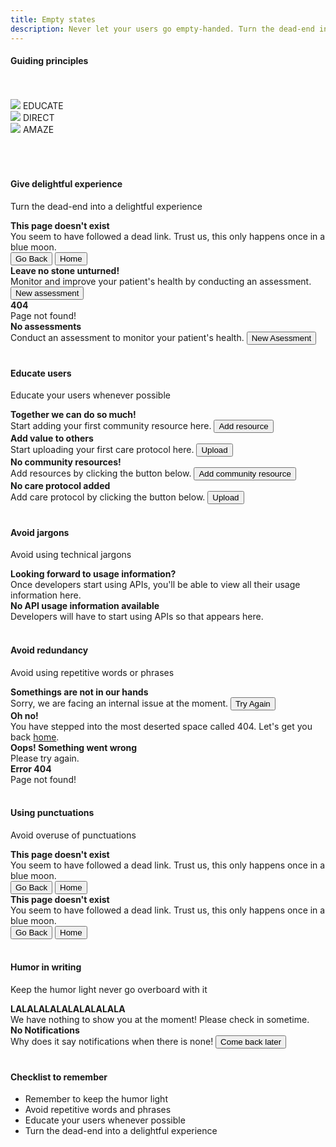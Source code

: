 ```yaml
---
title: Empty states
description: Never let your users go empty-handed. Turn the dead-end into a delightful experience. Use this guide to educate, direct, and amaze your users
---
```


#### Guiding principles
<br/>
<br/>

<Row className="justify-content-around">
    <div class="bitmap-container">
        <img src="/images/educate.png"/>
        <Subheading className="mt-5" appearance="subtle">EDUCATE</Subheading>
    </div>
    <div class="bitmap-container">
        <img src="/images/direct.png"/>
        <Subheading className="mt-5" appearance="subtle">DIRECT</Subheading>
    </div>
    <div class="bitmap-container">
        <img src="/images/amaze.png"/>
        <Subheading className="mt-5" appearance="subtle">AMAZE</Subheading>
    </div>
</Row>
<br />
<br />
<br />

#### Give delightful experience

Turn the dead-end into a delightful experience

<Rules>
  <DOs>
    <InlineMessage>
      <IconWrapper>
        <b>This page doesn't exist</b> 
      </IconWrapper>
      <div class='ml-7'>
        You seem to have followed a dead link. Trust us, this only happens once in a blue moon.
        <div class='d-flex mt-6'>
            <Button>Go Back</Button>
            <Button class='ml-4'>Home</Button>
        </div>
      </div>
    </InlineMessage>
    <InlineMessage>
      <IconWrapper>
        <b>Leave no stone unturned!</b>
      </IconWrapper>
      <div class="ml-7">
      Monitor and improve your patient's health by conducting an assessment.
      <Button class="mt-6">New assessment</Button>
      </div>
    </InlineMessage>
  </DOs>
  <DONTs>
    <InlineMessage>
      <IconWrapper iconType='error'>
        <b>404</b>
      </IconWrapper>
      <div class="ml-7">Page not found!</div>
    </InlineMessage>
    <InlineMessage>
      <IconWrapper iconType='error'>
        <b>No assessments</b>
      </IconWrapper>
      <div class="ml-7">
        Conduct an assessment to monitor your patient's health.
        <Button class="mt-6">New Asessment</Button>
      </div>
    </InlineMessage>
  </DONTs>
</Rules>
<br />

#### Educate users

Educate your users whenever possible

<Rules>
  <DOs>
    <InlineMessage>
      <IconWrapper>
        <b>Together we can do so much!</b> 
      </IconWrapper>
      <div class='ml-7'>
        Start adding your first community resource here.
        <Button class="mt-6">Add resource</Button>
      </div>
    </InlineMessage>
    <InlineMessage>
      <IconWrapper>
        <b>Add value to others</b>
      </IconWrapper>
      <div class="ml-7">
      Start uploading your first care protocol here.
      <Button class="mt-6">Upload</Button>
      </div>
    </InlineMessage>
  </DOs>
  <DONTs>
    <InlineMessage>
      <IconWrapper iconType='error'>
        <b>No community resources!</b>
      </IconWrapper>
      <div class="ml-7">
        Add resources by clicking the button below.
        <Button class="mt-6">Add community resource</Button>
      </div>
    </InlineMessage>
    <InlineMessage>
      <IconWrapper iconType='error'>
        <b>No care protocol added</b>
      </IconWrapper>
      <div class="ml-7">
        Add care protocol by clicking the button below.
        <Button class="mt-6">Upload</Button>
      </div>
    </InlineMessage>
  </DONTs>
</Rules>
<br />

#### Avoid jargons

Avoid using technical jargons

<Rules>
  <DOs>
    <InlineMessage>
      <IconWrapper>
        <b>Looking forward to usage information?</b> 
      </IconWrapper>
      <div class='ml-7'>
        Once developers start using APIs, you'll be able to view all their usage information here.
      </div>
    </InlineMessage>
  </DOs>
  <DONTs>
     <InlineMessage>
      <IconWrapper iconType="error">
        <b>No API usage information available</b>
      </IconWrapper>
      <div class="ml-7">Developers will have to start using APIs so that appears here.</div>
    </InlineMessage>
  </DONTs>
</Rules>
<br />

#### Avoid redundancy

Avoid using repetitive words or phrases

<Rules>
  <DOs>
    <InlineMessage>
      <IconWrapper>
        <b>Somethings are not in our hands</b> 
      </IconWrapper>
      <div class='ml-7'>
        Sorry, we are facing an internal issue at the moment.
        <Button class="mt-6">Try Again</Button>
      </div>
    </InlineMessage>
    <InlineMessage>
      <IconWrapper>
        <b>Oh no!</b>
      </IconWrapper>
      <div class="ml-7">
        You have stepped into the most deserted space called 404. Let's get you back <u>home</u>.
      </div>
    </InlineMessage>
  </DOs>
  <DONTs>
    <InlineMessage>
      <IconWrapper iconType='error'>
        <b>Oops! Something went wrong</b>
      </IconWrapper>
      <div class="ml-7">Please try again.</div>
    </InlineMessage>
    <InlineMessage>
      <IconWrapper iconType='error'>
        <b>Error 404</b>
      </IconWrapper>
      <div class="ml-7">Page not found!</div>
    </InlineMessage>
  </DONTs>
</Rules>
<br />

#### Using punctuations

Avoid overuse of punctuations

<Rules>
  <DOs>
    <InlineMessage>
      <IconWrapper>
        <b>This page doesn't exist</b> 
      </IconWrapper>
      <div class='ml-7'>
        You seem to have followed a dead link. Trust us, this only happens once in a blue moon.
        <div class='d-flex mt-6'>
            <Button>Go Back</Button>
            <Button class='ml-4'>Home</Button>
        </div>
      </div>
    </InlineMessage>
  </DOs>
  <DONTs>
    <InlineMessage>
      <IconWrapper iconType="error">
        <b>This page doesn't exist</b> 
      </IconWrapper>
      <div class='ml-7'>
        You seem to have followed a dead link. Trust us, this only happens once in a blue moon.
        <div class='d-flex mt-6'>
            <Button>Go Back</Button>
            <Button class='ml-4'>Home</Button>
        </div>
      </div>
    </InlineMessage>
  </DONTs>
</Rules>
<br />

#### Humor in writing

Keep the humor light never go overboard with it

<Rules>
  <DOs>
    <InlineMessage>
      <IconWrapper>
        <b>LALALALALALALALALALA</b> 
      </IconWrapper>
      <div class='ml-7'>We have nothing to show you at the moment! Please check in sometime.</div>
    </InlineMessage>
  </DOs>
  <DONTs>
    <InlineMessage>
      <IconWrapper iconType="error">
        <b>No Notifications</b> 
      </IconWrapper>
      <div class='ml-7'>
        Why does it say notifications when there is none!
        <Button class="mt-6">Come back later</Button>
      </div>
    </InlineMessage>
  </DONTs>
</Rules>
<br />

#### Checklist to remember

<ul>
    <li>Remember to keep the humor light</li>
    <li>Avoid repetitive words and phrases</li>
    <li>Educate your users whenever possible</li>
    <li>Turn the dead-end into a delightful experience</li>
</ul>